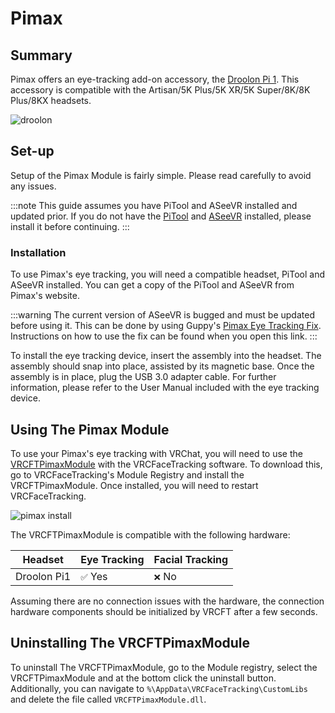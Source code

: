 # Pimax

## Summary

Pimax offers an eye-tracking add-on accessory, the [Droolon Pi 1](https://pimax-test.myshopify.com/products/eye-tracking-module). This accessory is compatible with the Artisan/5K Plus/5K XR/5K Super/8K/8K Plus/8KX headsets.

<div style={{
    width: '50%',
    height: 'auto',
    margin: 'auto',
    display: 'block'
}}>
    <img src={require("./img/pimax/droolon.png").default} alt="droolon" />
</div>

## Set-up

Setup of the Pimax Module is fairly simple. Please read carefully to avoid any issues. 

:::note
This guide assumes you have PiTool and ASeeVR installed and updated prior. 
If you do not have the [PiTool](https://pimaxcom.myshopify.com/pages/pitool-download) and [ASeeVR](https://github.com/guppyexpress/Pimax-Eye-Tracking-Fix/releases/latest)
installed, please install it before continuing.
:::

### Installation

To use Pimax's eye tracking, you will need a compatible headset, PiTool and ASeeVR installed.
You can get a copy of the PiTool and ASeeVR from Pimax's website.

:::warning
The current version of ASeeVR is bugged and must be updated before using it. This can be done by using Guppy's [Pimax Eye Tracking Fix](https://github.com/guppyexpress/Pimax-Eye-Tracking-Fix). Instructions on how to use the fix can be found when you open this link.
:::

To install the eye tracking device, insert the assembly into the headset. The assembly should snap into place, assisted by its magnetic base. Once the assembly is in place, plug the USB 3.0 adapter cable. For further information, please refer to the User Manual included with the eye tracking device.

## Using The Pimax Module

To use your Pimax's eye tracking with VRChat, you will need to use the [VRCFTPimaxModule](https://github.com/dfgHiatus/VRCFTPimaxModule) with the VRCFaceTracking software. To download this, go to VRCFaceTracking's Module Registry and install the VRCFTPimaxModule. Once installed, you will need to restart VRCFaceTracking.

<div style={{
    width: '50%',
    height: 'auto',
    margin: 'auto',
    display: 'block'
}}>
    <img src={require("./img/pimax/pimax_install.png").default} alt="pimax install" />
</div>

The VRCFTPimaxModule is compatible with the following hardware:

| Headset | Eye Tracking | Facial Tracking |
| ---------------------------------- | -------- | --------- |
| Droolon Pi1                         | `✅` Yes | `❌` No  |

Assuming there are no connection issues with the hardware, the connection hardware components should be initialized by VRCFT after a few seconds.

## Uninstalling The VRCFTPimaxModule

To uninstall The VRCFTPimaxModule, go to the Module registry, select the VRCFTPimaxModule and at the bottom click the uninstall button. Additionally, you can navigate to `%\AppData\VRCFaceTracking\CustomLibs` and delete the file called `VRCFTPimaxModule.dll`.